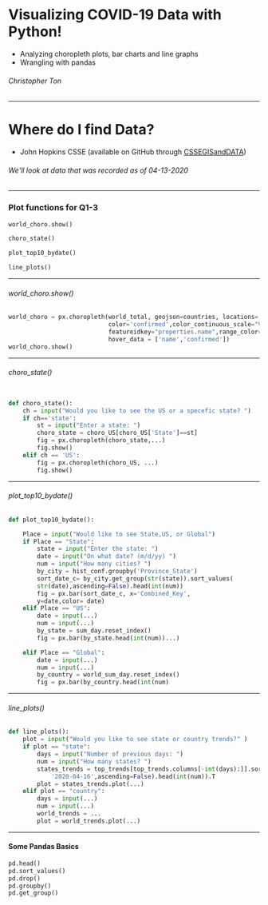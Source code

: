 

# Visualizing COVID-19 Data with Python!


* Analyzing choropleth plots, bar charts and line graphs
* Wrangling with pandas

###### Christopher Ton

---
# Where do I find Data?

- John Hopkins CSSE (available on GitHub through [CSSEGISandDATA](https://github.com/CSSEGISandData/COVID-19))
###### *We'll look at data that was recorded as of 04-13-2020*


---

### Plot functions for Q1-3


```python
world_choro.show()

choro_state()

plot_top10_bydate()

line_plots()
```
---

###### world_choro.show()

```python
world_choro = px.choropleth(world_total, geojson=countries, locations='name',
                            color='confirmed',color_continuous_scale="Viridis",
                            featureidkey="properties.name",range_color=(0, 60000),
                            hover_data = ['name','confirmed'])
world_choro.show()
```

---

###### choro_state()

```python

def choro_state(): 
    ch = input("Would you like to see the US or a specefic state? ")
    if ch=='state':
        st = input("Enter a state: ")
        choro_state = choro_US[choro_US['State']==st]
        fig = px.choropleth(choro_state,...)
        fig.show()
    elif ch == 'US':
        fig = px.choropleth(choro_US, ...)
        fig.show()

```
---
###### plot_top10_bydate()

```python
def plot_top10_bydate():

    Place = input("Would like to see State,US, or Global")
    if Place == "State":
        state = input("Enter the state: ")
        date = input("On what date? (m/d/yy) ")
        num = input("How many cities? ")
        by_city = hist_conf.groupby('Province_State')
        sort_date_c= by_city.get_group(str(state)).sort_values(
        str(date),ascending=False).head(int(num))
        fig = px.bar(sort_date_c, x='Combined_Key', 
        y=date,color= date)
    elif Place == "US":
        date = input(...)
        num = input(...)
        by_state = sum_day.reset_index()
        fig = px.bar(by_state.head(int(num))...)

    elif Place == "Global":
        date = input(...)
        num = input(...)
        by_country = world_sum_day.reset_index()
        fig = px.bar(by_country.head(int(num)
```
---

###### line_plots()

```python
def line_plots():
    plot = input("Would you like to see state or country trends?" )    
    if plot == "state":
        days = input("Number of previous days: ")
        num = input("How many states? ")
        states_trends = top_trends[top_trends.columns[-int(days):]].sort_values(
            '2020-04-16',ascending=False).head(int(num)).T
        plot = states_trends.plot(...)
    elif plot == "country":
        days = input(...)
        num = input(...)
        world_trends = ...
        plot = world_trends.plot(...)
```

---

#### Some Pandas Basics 

 ```python
pd.head()
pd.sort_values()
pd.drop()
pd.groupby()
pd.get_group()
```


